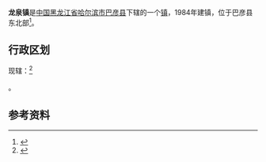 {{中国乡级行政区|23/01/26/104/000
| 行政区全称 = 龙泉镇
| 上级行政区 = [[黑龙江省|黑龙江省]][[哈尔滨市|哈尔滨市]][[巴彦县|巴彦县]]
| 行政区类别 = [[镇|镇]]
| LowerDivisions = 5个行政村
| 总面积 = 143.3平方公里
| 户籍人口 = 29442人
| 常住人口 = 
| 行政区划 = 
| 官方网站 =
| 邮政编码 =150000
| 毗邻行政区 =
}}

'''龙泉镇'''是[[中国|中国]][[黑龙江省|黑龙江省]][[哈尔滨市|哈尔滨市]][[巴彦县|巴彦县]]下辖的一个[[镇|镇]]，1984年建镇，位于巴彦县东北部<ref>{{Cite web |url=http://www.chinaquhua.cn/heilongjiang/ |title=龙泉镇 |accessdate=2011-09-17 |archive-date=2011-08-22 |archive-url=https://web.archive.org/web/20110822123644/http://www.chinaquhua.cn/heilongjiang/ |dead-url=no }}</ref>。

==行政区划==
现辖：<ref>{{PRC admin/ref sgc|23/01/26/104/000}}</ref>

{{PRC admin/children|23/01/26/104/000}}。

==参考资料==
{{reflist}}

{{PRC admin/navcat|23/01/26/104/000}}